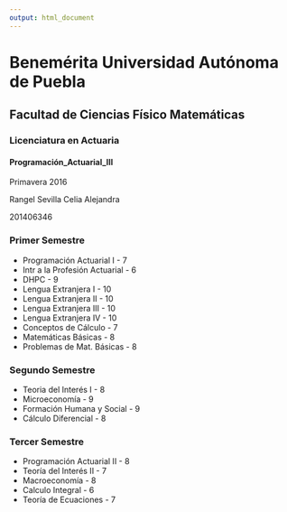 ```yaml
---
output: html_document
---
```

# Benemérita Universidad Autónoma de Puebla
## Facultad de Ciencias Físico Matemáticas
### Licenciatura en Actuaria
#### Programación_Actuarial_III

Primavera 2016

Rangel Sevilla Celia Alejandra

201406346

### Primer Semestre
 * Programación Actuarial I - 7
 * Intr a la Profesión Actuarial - 6
 * DHPC - 9
 * Lengua Extranjera I - 10
 * Lengua Extranjera II - 10
 * Lengua Extranjera III - 10
 * Lengua Extranjera IV - 10
 * Conceptos de Cálculo - 7
 * Matemáticas Básicas - 8
 * Problemas de Mat. Básicas - 8
 
### Segundo Semestre
 * Teoria del Interés I - 8
 * Microeconomía - 9
 * Formación Humana y Social - 9
 * Cálculo Diferencial - 8

### Tercer Semestre
 * Programación Actuarial II - 8
 * Teoría del Interés II - 7
 * Macroeconomía - 8
 * Calculo Integral - 6
 * Teoría de Ecuaciones - 7
 
